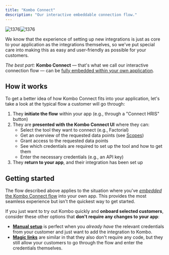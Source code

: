 ```yaml
---
title: "Kombo Connect"
description: "Our interactive embeddable connection flow."
---
```


![1376](/images/ff4117f-Connection_flow.png "Connection flow.png")![1376](/images/ff4117f-Connection_flow.png "Click to close...") 

We know that the experience of setting up new integrations is just as core to your application as the integrations themselves, so we've put special care into making this as easy and user-friendly as possible for your customers.

_The best part:_ **Kombo Connect** — that's what we call our interactive connection flow — can be [fully embedded within your own application](/docs/embedded-flow).

## How it works

To get a better idea of how Kombo Connect fits into your application, let's take a look at the typical flow a customer will go through:

1. They **initiate the flow** within your app (e.g., through a "Connect HRIS" button)
2. They are **presented with the Kombo Connect UI** where they can:  
   * Select the tool they want to connect (e.g., Factorial)  
   * Get an overview of the requested data points (see [Scopes](/docs/scopes))  
   * Grant access to the requested data points  
   * See which credentials are required to set up the tool and how to get them  
   * Enter the necessary credentials (e.g., an API key)
3. They **return to your app**, and their integration has been set up

## Getting started

The flow described above applies to the situation where you've [_embedded_ the Kombo Connect flow](/docs/embedded-flow) into your own app. This provides the most seamless experience but isn't the quickest way to get started.

If you just want to try out Kombo quickly and **onboard selected customers**, consider these other options that **don't require any changes to your app**:

* **[Manual setup](/docs/manual-setup)** is perfect when you _already have_ the relevant credentials from your customer and just want to add the integration to Kombo.
* **[Magic links](/docs/magic-links)** are similar in that they also don't require any code, but they still allow your customers to go through the flow and enter the credentials themselves.